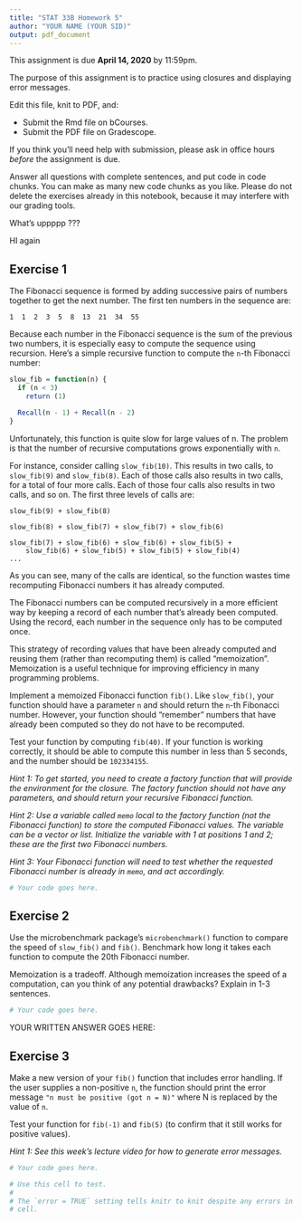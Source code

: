 ```yaml
---
title: "STAT 33B Homework 5"
author: "YOUR NAME (YOUR SID)"
output: pdf_document
---
```


This assignment is due __April 14, 2020__ by 11:59pm.

The purpose of this assignment is to practice using closures and displaying
error messages.

Edit this file, knit to PDF, and:

* Submit the Rmd file on bCourses.
* Submit the PDF file on Gradescope.

If you think you'll need help with submission, please ask in office hours
_before_ the assignment is due.

Answer all questions with complete sentences, and put code in code chunks. You
can make as many new code chunks as you like. Please do not delete the
exercises already in this notebook, because it may interfere with our grading
tools.

What's uppppp ???

HI again


Exercise 1
----------

The Fibonacci sequence is formed by adding successive pairs of numbers together
to get the next number. The first ten numbers in the sequence are:
```
1  1  2  3  5  8  13  21  34  55
```

Because each number in the Fibonacci sequence is the sum of the previous two
numbers, it is especially easy to compute the sequence using recursion. Here's
a simple recursive function to compute the `n`-th Fibonacci number:
```r
slow_fib = function(n) {
  if (n < 3)
    return (1)

  Recall(n - 1) + Recall(n - 2)
}
```
Unfortunately, this function is quite slow for large values of n. The problem
is that the number of recursive computations grows exponentially with `n`.

For instance, consider calling `slow_fib(10)`. This results in two calls, to
`slow_fib(9)` and `slow_fib(8)`. Each of those calls also results in two calls,
for a total of four more calls. Each of those four calls also results in two
calls, and so on. The first three levels of calls are:
```
slow_fib(9) + slow_fib(8)

slow_fib(8) + slow_fib(7) + slow_fib(7) + slow_fib(6)

slow_fib(7) + slow_fib(6) + slow_fib(6) + slow_fib(5) +
    slow_fib(6) + slow_fib(5) + slow_fib(5) + slow_fib(4)
...
```
As you can see, many of the calls are identical, so the function wastes time
recomputing Fibonacci numbers it has already computed.

The Fibonacci numbers can be computed recursively in a more efficient way by
keeping a record of each number that's already been computed. Using the record,
each number in the sequence only has to be computed once.

This strategy of recording values that have been already computed and reusing
them (rather than recomputing them) is called "memoization". Memoization is a
useful technique for improving efficiency in many programming problems.

Implement a memoized Fibonacci function `fib()`. Like `slow_fib()`, your
function should have a parameter `n` and should return the `n`-th Fibonacci
number. However, your function should "remember" numbers that have already been
computed so they do not have to be recomputed.

Test your function by computing `fib(40)`. If your function is working
correctly, it should be able to compute this number in less than 5 seconds, and
the number should be `102334155`.

_Hint 1: To get started, you need to create a factory function that will
provide the environment for the closure. The factory function should not have
any parameters, and should return your recursive Fibonacci function._

_Hint 2: Use a variable called `memo` local to the factory function (not the
Fibonacci function) to store the computed Fibonacci values. The variable can be
a vector or list. Initialize the variable with 1 at positions 1 and 2; these
are the first two Fibonacci numbers._

_Hint 3: Your Fibonacci function will need to test whether the requested
Fibonacci number is already in `memo`, and act accordingly._


```r
# Your code goes here.

```


Exercise 2
----------

Use the microbenchmark package's `microbenchmark()` function to compare the
speed of `slow_fib()` and `fib()`. Benchmark how long it takes each function to
compute the 20th Fibonacci number.

Memoization is a tradeoff. Although memoization increases the speed of a
computation, can you think of any potential drawbacks? Explain in 1-3
sentences.


```r
# Your code goes here.

```

YOUR WRITTEN ANSWER GOES HERE:



Exercise 3
----------

Make a new version of your `fib()` function that includes error handling. If
the user supplies a non-positive `n`, the function should print the error
message `"n must be positive (got n = N)"` where N is replaced by the value of
`n`.


Test your function for `fib(-1)` and `fib(5)` (to confirm that it still works
for positive values).

_Hint 1: See this week's lecture video for how to generate error messages._

```r
# Your code goes here.

```

```r
# Use this cell to test.
#
# The `error = TRUE` setting tells knitr to knit despite any errors in this
# cell.

```



